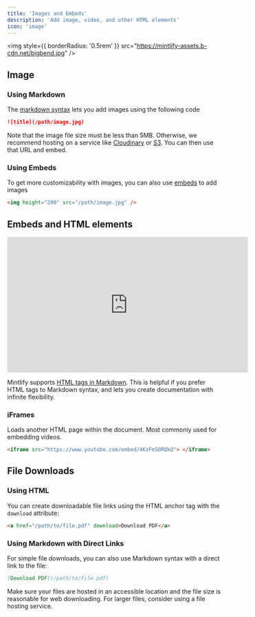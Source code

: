 ```yaml
---
title: 'Images and Embeds'
description: 'Add image, video, and other HTML elements'
icon: 'image'
---
```


<img
  style={{ borderRadius: '0.5rem' }}
  src="https://mintlify-assets.b-cdn.net/bigbend.jpg"
/>

## Image

### Using Markdown

The [markdown syntax](https://www.markdownguide.org/basic-syntax/#images) lets you add images using the following code

```md
![title](/path/image.jpg)
```

Note that the image file size must be less than 5MB. Otherwise, we recommend hosting on a service like [Cloudinary](https://cloudinary.com/) or [S3](https://aws.amazon.com/s3/). You can then use that URL and embed.

### Using Embeds

To get more customizability with images, you can also use [embeds](/writing-content/embed) to add images

```html
<img height="200" src="/path/image.jpg" />
```

## Embeds and HTML elements

<iframe
  width="560"
  height="315"
  src="https://www.youtube.com/embed/4KzFe50RQkQ"
  title="YouTube video player"
  frameBorder="0"
  allow="accelerometer; autoplay; clipboard-write; encrypted-media; gyroscope; picture-in-picture"
  allowFullScreen
  style={{ width: '100%', borderRadius: '0.5rem' }}
></iframe>

<br />

<Tip>

Mintlify supports [HTML tags in Markdown](https://www.markdownguide.org/basic-syntax/#html). This is helpful if you prefer HTML tags to Markdown syntax, and lets you create documentation with infinite flexibility.

</Tip>

### iFrames

Loads another HTML page within the document. Most commonly used for embedding videos.

```html
<iframe src="https://www.youtube.com/embed/4KzFe50RQkQ"> </iframe>
```

## File Downloads

### Using HTML

You can create downloadable file links using the HTML anchor tag with the `download` attribute:

```html
<a href="/path/to/file.pdf" download>Download PDF</a>
```

### Using Markdown with Direct Links

For simple file downloads, you can also use Markdown syntax with a direct link to the file:

```md
[Download PDF](/path/to/file.pdf)
```

<Tip>
Make sure your files are hosted in an accessible location and the file size is reasonable for web downloading. For larger files, consider using a file hosting service.
</Tip>
</fileContent>
</invoke>